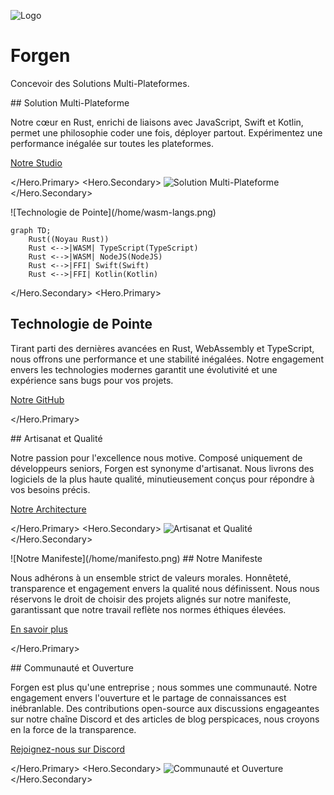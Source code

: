 
<Animation />

<div className="my-18">
<Jumbotron>

![Logo](/logo.png)

# Forgen

Concevoir des Solutions Multi-Plateformes.

</Jumbotron>
</div>

<Hero>
<Hero.Primary>
## Solution Multi-Plateforme

Notre cœur en Rust, enrichi de liaisons avec JavaScript, Swift et Kotlin, permet une philosophie <Highlight>coder une fois, déployer partout</Highlight>. Expérimentez une performance inégalée sur toutes les plateformes.

[Notre Studio](/fr/studio)

</Hero.Primary>
<Hero.Secondary>
![Solution Multi-Plateforme](/home/multiplatform.png)
</Hero.Secondary>
</Hero>

<Hero>
<Hero.Secondary>
![Technologie de Pointe](/home/wasm-langs.png)

```mermaid
graph TD;
    Rust((Noyau Rust))
    Rust <-->|WASM| TypeScript(TypeScript)
    Rust <-->|WASM| NodeJS(NodeJS)
    Rust <-->|FFI| Swift(Swift)
    Rust <-->|FFI| Kotlin(Kotlin)
```

</Hero.Secondary>
<Hero.Primary>
## Technologie de Pointe

Tirant parti des dernières avancées en Rust, WebAssembly et TypeScript, nous offrons une performance et une stabilité inégalées. Notre engagement envers les technologies modernes garantit une évolutivité et une expérience sans bugs pour vos projets.

[Notre GitHub](https://github.com/forgen-org)

</Hero.Primary>
</Hero>

<Hero right>
<Hero.Primary>
## Artisanat et Qualité

Notre passion pour l'excellence nous motive. Composé uniquement de développeurs seniors, Forgen est synonyme d'artisanat. Nous livrons des logiciels de la plus haute qualité, minutieusement conçus pour répondre à vos besoins précis.

[Notre Architecture](/fr/learn/introduction)

</Hero.Primary>
<Hero.Secondary>
![Artisanat et Qualité](/home/bugfree.png)
</Hero.Secondary>
</Hero>

<Hero>
<Hero.Secondary>
![Notre Manifeste](/home/manifesto.png)
</Hero.Secondary>
<Hero.Primary>
## Notre Manifeste

Nous adhérons à un ensemble strict de valeurs morales. Honnêteté, transparence et engagement envers la qualité nous définissent. Nous nous réservons le droit de choisir des projets alignés sur notre manifeste, garantissant que notre travail reflète nos normes éthiques élevées.

[En savoir plus](/fr/manifesto)

</Hero.Primary>
</Hero>

<Hero right>
<Hero.Primary>
## Communauté et Ouverture

Forgen est plus qu'une entreprise ; nous sommes une communauté. Notre engagement envers l'ouverture et le partage de connaissances est inébranlable. Des contributions open-source aux discussions engageantes sur notre chaîne Discord et des articles de blog perspicaces, nous croyons en la force de la transparence.

[Rejoignez-nous sur Discord](https://discord.gg/6fTK3ssg)

</Hero.Primary>
<Hero.Secondary>
![Communauté et Ouverture](/home/discord.png)
</Hero.Secondary>
</Hero>
